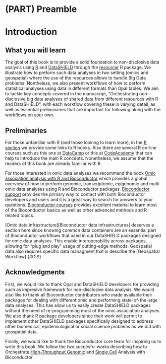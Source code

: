# (PART) Preamble {-}

# Introduction

## What you will learn
The goal of this book is to provide a solid foundation to non-disclosive data analysis using [R]() and [DataSHIELD]() through the [resourcer]() R package. We illustrate how to preform such data analyses in two setting (omics and geospatial) where the use of the resources allows to handle Big Data problems. Nontheless, we also present workflows of how to perform statistical analyses using data in different formats than Opal tables. We aim to tackle key concepts covered in the manuscript, “Orchestrating non-disclosive big data analyses of shared data from different resources with R and DataSHIELD”, with each workflow covering these in varying detail, as well as essential preliminaries that are important for following along with the workflows on your own.

## Preliminaries

For those unfamiliar with R (and those looking to learn more), in the [R section](#R) we provide some links to R books. Also there are several R on-line courses such as this one at [DataCamp](https://www.datacamp.com/courses/free-introduction-to-r) or this at [CodeAcademy](https://www.codecademy.com/learn/learn-r) that can help to introduce the main R concepts. Nonetheless, we assume that the readers of this book are already familiar with R.

For those interested in omic data analyses we recommend the book [Omic association analysis with R and Bioconductor](https://www.routledge.com/Omic-Association-Studies-with-R-and-Bioconductor/Gonzalez-Caceres/p/book/9781138340565?utm_source=crcpress.com&utm_medium=referral) which provides a global overview of how to perform genomic, transcriptomic, epigenomic and multi-omic data analyses using R and Bioconductor packages. [Bioconductor support](https://bioconductor.org/help/support/) provides the primary way to contact with both Bioconductor developers and users and it is a great way to search for answers to your questions. [Bioconductor courses](https://bioconductor.org/help/course-materials/) provides excellent material to learn most of the Bioconductor basics as well as other advanced methods and R related topics. 

[Omic data infrastructure][Bioconductor data infrastructures] deserves a section here since knowing common data containers are an essential part of Bioconductor workflows that used in our DataSHIELD packages designed for omic data analyses. This enable interoperability across packages, allowing for “plug and play” usage of cutting-edge methods. Geospatial data also requires specific data managment that is describe the [Geospatial Workflow] {#GIS}


## Acknowledgments

First, we would like to thank Opal and DataSHIELD developers for providing such as impresive framework for non-disclosive data analysis. We would also like to thank all Bioconductor contributors who made available their packages for dealing with different omic and performing state-of-the-arge data analyses. This has allow us to easily create DataSHIELD packages without the need of re-programming most of the omic association analyses. We also thank R package developers since their work will permit to implement other DataSHIELD packages specifically designed to address other biomedical, epidemiological or social science problems as we did with geospatial data. 

Finally, we would like to thank the Bioconductor core team for inspiring us to write this book. We follow the two succesful works describing how to Orchestrate [High-Throughput Genomic](https://pubmed.ncbi.nlm.nih.gov/25633503/) and [Single Cell](https://pubmed.ncbi.nlm.nih.gov/31792435/) Analysis with Bioconductor. 